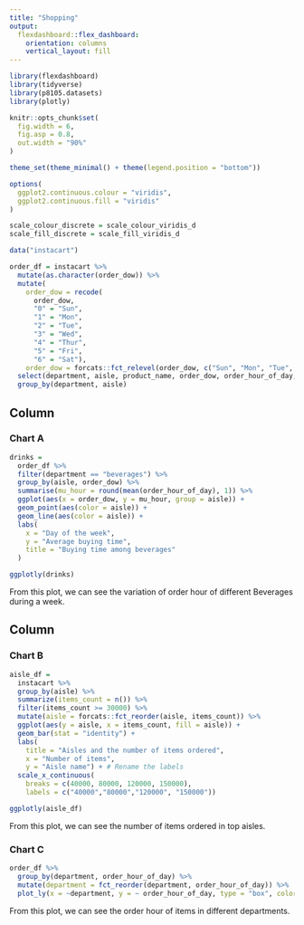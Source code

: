 ```yaml
---
title: "Shopping"
output: 
  flexdashboard::flex_dashboard:
    orientation: columns
    vertical_layout: fill
---
```


```r
library(flexdashboard)
library(tidyverse)
library(p8105.datasets)
library(plotly)

knitr::opts_chunk$set(
  fig.width = 6,
  fig.asp = 0.8,
  out.width = "90%"
)

theme_set(theme_minimal() + theme(legend.position = "bottom"))

options(
  ggplot2.continuous.colour = "viridis",
  ggplot2.continuous.fill = "viridis"
)

scale_colour_discrete = scale_colour_viridis_d
scale_fill_discrete = scale_fill_viridis_d
```

```r
data("instacart")

order_df = instacart %>% 
  mutate(as.character(order_dow)) %>% 
  mutate(
    order_dow = recode(
      order_dow,
      "0" = "Sun",
      "1" = "Mon",
      "2" = "Tue",
      "3" = "Wed",
      "4" = "Thur",
      "5" = "Fri",
      "6" = "Sat"),
    order_dow = forcats::fct_relevel(order_dow, c("Sun", "Mon", "Tue", "Wed", "Thur", "Fri", "Sat"))) %>% 
  select(department, aisle, product_name, order_dow, order_hour_of_day, days_since_prior_order, order_id) %>% 
  group_by(department, aisle)
```

Column {data-width=650}
-----------------------------------------------------------------------

### Chart A

```r
drinks =
  order_df %>% 
  filter(department == "beverages") %>% 
  group_by(aisle, order_dow) %>% 
  summarise(mu_hour = round(mean(order_hour_of_day), 1)) %>% 
  ggplot(aes(x = order_dow, y = mu_hour, group = aisle)) + 
  geom_point(aes(color = aisle)) +
  geom_line(aes(color = aisle)) +
  labs(
    x = "Day of the week",
    y = "Average buying time",
    title = "Buying time among beverages"
  )

ggplotly(drinks)
```

From this plot, we can see the variation of order hour of different Beverages during a week.

Column {data-width=350}
-----------------------------------------------------------------------

### Chart B

```r
aisle_df = 
  instacart %>% 
  group_by(aisle) %>% 
  summarize(items_count = n()) %>% 
  filter(items_count >= 30000) %>% 
  mutate(aisle = forcats::fct_reorder(aisle, items_count)) %>% 
  ggplot(aes(y = aisle, x = items_count, fill = aisle)) +
  geom_bar(stat = "identity") +
  labs(
    title = "Aisles and the number of items ordered",
    x = "Number of items",
    y = "Aisle name") + # Rename the labels
  scale_x_continuous(
    breaks = c(40000, 80000, 120000, 150000),
    labels = c("40000","80000","120000", "150000"))

ggplotly(aisle_df)
```

From this plot, we can see the number of items ordered in top aisles. 

### Chart C

```r
order_df %>% 
  group_by(department, order_hour_of_day) %>% 
  mutate(department = fct_reorder(department, order_hour_of_day)) %>%
  plot_ly(x = ~department, y = ~ order_hour_of_day, type = "box", color = ~ department, colors = "viridis")
```

From this plot, we can see the order hour of items in different departments.